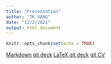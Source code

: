 ```yaml
---
title: "Presentation"
author: "TK VANG"
date: "12/2/2021"
output: html_document
---
```


  ```r
knitr::opts_chunk$set(echo = TRUE)
```

[Markdown git deck](file:///C:/Users/tkvan/Documents/11-presentation-tkvang2/tks_presentation.pdf)
[LaTeX git deck](https://stat850-unl.github.io/11-presentation-tkvang2/tks_presentation.html)
[git CV](https://stat850-unl.github.io/11-presentation-tkvang2/blob/master/resume_vangtk.12.10.2021.pdf)
